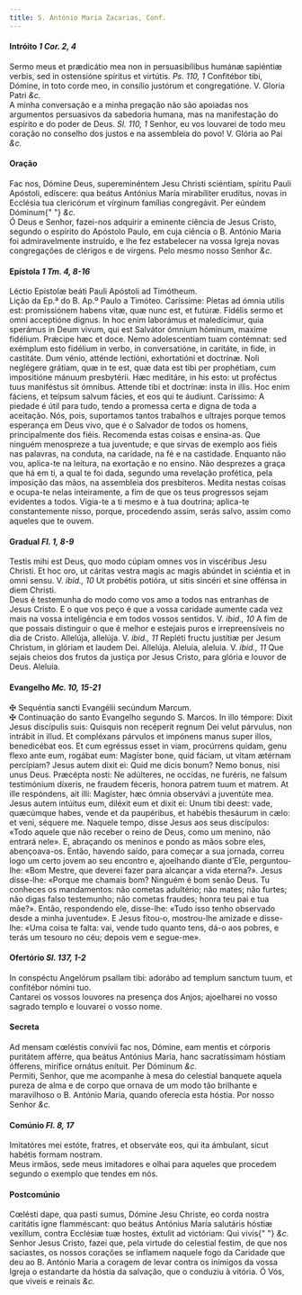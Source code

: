 ```yaml
---
title: S. António Maria Zacarias, Conf.
---
```


<h4 class="text-center">
  Intróito <em>1 Cor. 2, 4</em>
</h4>
<div class="grid grid-cols-2 gap-5">
  <span class="text-justify">
    Sermo meus et prædicátio mea non in persuasibílibus humánæ sapiéntiæ verbis,
    sed in ostensióne spíritus et virtútis. <em>Ps. 110, 1</em> Confitébor tibi,
    Dómine, in toto corde meo, in consílio justórum et congregatióne. V. Gloria
    Patri <em>&c.</em>
  </div>
  <span class="text-justify">
    A minha conversação e a minha pregação não são apoiadas nos argumentos
    persuasivos da sabedoria humana, mas na manifestação do espírito e do poder
    de Deus. <em>Sl. 110, 1</em> Senhor, eu vos louvarei de todo meu coração no
    conselho dos justos e na assembleia do povo! V. Glória ao Pai <em>&c.</em>
  </span>
</div>

<h4 class="text-center">Oração</h4>
<div class="grid grid-cols-2 gap-5">
  <span class="text-justify">
    Fac nos, Dómine Deus, supereminéntem Jesu Christi sciéntiam, spíritu Pauli
    Apóstoli, edíscere: qua beátus Antónius María mirabíliter erudítus, novas in
    Ecclésia tua clericórum et vírginum famílias congregávit. Per eúndem Dóminum{" "}
    <em>&c.</em>
  </div>
  <span class="text-justify">
    Ó Deus e Senhor, fazei-nos adquirir a eminente ciência de Jesus Cristo,
    segundo o espírito do Apóstolo Paulo, em cuja ciência o B. António Maria foi
    admiravelmente instruído, e lhe fez estabelecer na vossa Igreja novas
    congregações de clérigos e de virgens. Pelo mesmo nosso Senhor <em>&c.</em>
  </span>
</div>

<h4 class="text-center">
  Epístola <em>1 Tm. 4, 8-16</em>
</h4>
<div class="grid grid-cols-2 gap-5">
  <span class="text-justify">
    Léctio Epístolæ beáti Pauli Apóstoli ad Timótheum.
  </div>
  <span class="text-justify">
    Lição da Ep.ª do B. Ap.º Paulo a Timóteo.
  </div>
  <span class="text-justify">
    Caríssime: Píetas ad ómnia utilis est: promissiónem habens vitæ, quæ nunc
    est, et futúræ. Fidélis sermo et omni acceptióne dignus. In hoc enim
    laborámus et maledícimur, quia sperámus in Deum vivum, qui est Salvátor
    ómnium hóminum, maxime fidélium. Prǽcipe hæc et doce. Nemo adolescentiam
    tuam contémnat: sed exémplum esto fidélium in verbo, in conversatióne, in
    caritáte, in fide, in castitáte. Dum vénio, atténde lectióni, exhortatióni
    et doctrínæ. Noli neglégere grátiam, quæ in te est, quæ data est tibi per
    prophétiam, cum impositióne mánuum presbytérii. Hæc meditáre, in his esto:
    ut proféctus tuus maniféstus sit ómnibus. Attende tibi et doctrínæ: insta in
    illis. Hoc enim fáciens, et teípsum salvum fácies, et eos qui te áudiunt.
  </div>
  <span class="text-justify">
    Caríssimo: A piedade é útil para tudo, tendo a promessa certa e digna de
    toda a aceitação. Nós, pois, suportamos tantos trabalhos e ultrajes porque
    temos esperança em Deus vivo, que é o Salvador de todos os homens,
    principalmente dos fiéis. Recomenda estas coisas e ensina-as. Que ninguém
    menospreze a tua juventude; e que sirvas de exemplo aos fiéis nas palavras,
    na conduta, na caridade, na fé e na castidade. Enquanto não vou, aplica-te
    na leitura, na exortação e no ensino. Não desprezes a graça que há em ti, a
    qual te foi dada, segundo uma revelação profética, pela imposição das mãos,
    na assembleia dos presbíteros. Medita nestas coisas e ocupa-te nelas
    inteiramente, a fim de que os teus progressos sejam evidentes a todos.
    Vigia-te a ti mesmo e à tua doutrina; aplica-te constantemente nisso,
    porque, procedendo assim, serás salvo, assim como aqueles que te ouvem.
  </span>
</div>

<h4 class="text-center">
  Gradual <em>Fl. 1, 8-9</em>
</h4>
<div class="grid grid-cols-2 gap-5">
  <span class="text-justify">
    Testis mihi est Deus, quo modo cúpiam omnes vos in viscéribus Jesu Christi.
    Et hoc oro, ut cáritas vestra magis ac magis abúndet in sciéntia et in omni
    sensu. V. <em>ibid., 10</em> Ut probétis potióra, ut sitis sincéri et sine
    offénsa in diem Christi.
  </div>
  <span class="text-justify">
    Deus é testemunha do modo como vos amo a todos nas entranhas de Jesus
    Cristo. E o que vos peço é que a vossa caridade aumente cada vez mais na
    vossa inteligência e em todos vossos sentidos. V. <em>ibid., 10</em> A fim
    de que possais distinguir o que é melhor e estejais puros e irrepreensíveis
    no dia de Cristo.
  </div>
  <span class="text-justify">
    Allelúja, allelúja. V. <em>ibid., 11</em> Repléti fructu justítiæ per Jesum
    Christum, in glóriam et laudem Dei. Allelúja.
  </div>
  <span class="text-justify">
    Aleluia, aleluia. V. <em>ibid., 11</em> Que sejais cheios dos frutos da
    justiça por Jesus Cristo, para glória e louvor de Deus. Aleluia.
  </span>
</div>

<h4 class="text-center">
  Evangelho <em>Mc. 10, 15-21</em>
</h4>
<div class="grid grid-cols-2 gap-5">
  <span class="text-justify">
    <span class="text-danger">&#10016;</span> Sequéntia sancti Evangélii
    secúndum Marcum.
  </div>
  <span class="text-justify">
    <span class="text-danger">&#10016;</span> Continuação do santo Evangelho
    segundo S. Marcos.
  </div>
  <span class="text-justify">
    In illo témpore: Dixit Jesus discípulis suis: Quisquis non recéperit regnum
    Dei velut párvulus, non intrábit in illud. Et compléxans párvulos et
    impónens manus super illos, benedicébat eos. Et cum egréssus esset in viam,
    procúrrens quidam, genu flexo ante eum, rogábat eum: Magíster bone, quid
    fáciam, ut vitam ætérnam percípiam? Jesus autem dixit ei: Quid me dicis
    bonum? Nemo bonus, nisi unus Deus. Præcépta nosti: Ne adúlteres, ne occídas,
    ne furéris, ne falsum testimónium díxeris, ne fraudem féceris, honora patrem
    tuum et matrem. At ille respóndens, ait illi: Magíster, hæc ómnia observávi
    a juventúte mea. Jesus autem intúitus eum, diléxit eum et dixit ei: Unum
    tibi deest: vade, quæcúmque habes, vende et da paupéribus, et habébis
    thesáurum in cælo: et veni, séquere me.
  </div>
  <span class="text-justify">
    Naquele tempo, disse Jesus aos seus discípulos: «Todo aquele que não receber
    o reino de Deus, como um menino, não entrará nele». E, abraçando os meninos
    e pondo as mãos sobre eles, abençoava-os. Então, havendo saído, para começar
    a sua jornada, correu logo um certo jovem ao seu encontro e, ajoelhando
    diante d’Ele, perguntou-lhe: «Bom Mestre, que deverei fazer para alcançar a
    vida eterna?». Jesus disse-lhe: «Porque me chamais bom? Ninguém é bom senão
    Deus. Tu conheces os mandamentos: não cometas adultério; não mates; não
    furtes; não digas falso testemunho; não cometas fraudes; honra teu pai e tua
    mãe?». Então, respondendo ele, disse-lhe: «Tudo isso tenho observado desde a
    minha juventude». E Jesus fitou-o, mostrou-lhe amizade e disse-lhe: «Uma
    coisa te falta: vai, vende tudo quanto tens, dá-o aos pobres, e terás um
    tesouro no céu; depois vem e segue-me».
  </span>
</div>

<h4 class="text-center">
  Ofertório <em>Sl. 137, 1-2</em>
</h4>
<div class="grid grid-cols-2 gap-5">
  <span class="text-justify">
    In conspéctu Angelórum psallam tibi: adorábo ad templum sanctum tuum, et
    confitébor nómini tuo.
  </div>
  <span class="text-justify">
    Cantarei os vossos louvores na presença dos Anjos; ajoelharei no vosso
    sagrado templo e louvarei o vosso nome.
  </span>
</div>

<h4 class="text-center">Secreta</h4>
<div class="grid grid-cols-2 gap-5">
  <span class="text-justify">
    Ad mensam cœléstis convívii fac nos, Dómine, eam mentis et córporis
    puritátem afférre, qua beátus Antónius María, hanc sacratíssimam hóstiam
    ófferens, mirífice ornátus enítuit. Per Dóminum <em>&c.</em>
  </div>
  <span class="text-justify">
    Permiti, Senhor, que me acompanhe à mesa do celestial banquete aquela pureza
    de alma e de corpo que ornava de um modo tão brilhante e maravilhoso o B.
    António Maria, quando oferecia esta hóstia. Por nosso Senhor <em>&c.</em>
  </span>
</div>

<h4 class="text-center">
  Comúnio <em>Fl. 8, 17</em>
</h4>
<div class="grid grid-cols-2 gap-5">
  <span class="text-justify">
    Imitatóres mei estóte, fratres, et observáte eos, qui ita ámbulant, sicut
    habétis formam nostram.
  </div>
  <span class="text-justify">
    Meus irmãos, sede meus imitadores e olhai para aqueles que procedem segundo
    o exemplo que tendes em nós.
  </span>
</div>

<h4 class="text-center">Postcomúnio</h4>
<div class="grid grid-cols-2 gap-5">
  <span class="text-justify">
    Cœlésti dape, qua pasti sumus, Dómine Jesu Christe, eo corda nostra
    caritátis igne flamméscant: quo beátus Antónius María salutáris hóstiæ
    vexíllum, contra Ecclésiæ tuæ hostes, éxtulit ad victóriam: Qui vivis{" "}
    <em>&c.</em>
  </div>
  <span class="text-justify">
    Senhor Jesus Cristo, fazei que, pela virtude do celestial festim, de que nos
    saciastes, os nossos corações se inflamem naquele fogo da Caridade que deu
    ao B. António Maria a coragem de levar contra os inimigos da vossa Igreja o
    estandarte da hóstia da salvação, que o conduziu à vitória. Ó Vós, que
    viveis e reinais <em>&c.</em>
  </span>
</div>
